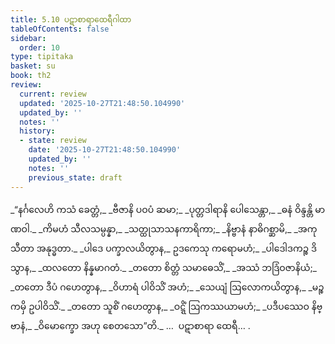 ```yaml
---
title: 5.10 ပဋာစာရာထေရီဂါထာ
tableOfContents: false
sidebar:
  order: 10
type: tipitaka
basket: su
book: th2
review:
  current: review
  updated: '2025-10-27T21:48:50.104990'
  updated_by: ''
  notes: ''
  history:
  - state: review
    date: '2025-10-27T21:48:50.104990'
    updated_by: ''
    notes: ''
    previous_state: draft
---
```



<ReviewStatus review={frontmatter.review} showDetails={true} />

<HypothesisAnnotation frontmatter={frontmatter} />

<DynamicBreadcrumb />

<Division number="112" book="th2" e="ch" v="19" p="392">

<Paragraph number="163" type="verses" book="th2">
_“နင်္ဂလေဟိ ကသံ ခေတ္တံ,_  
_ဗီဇာနိ ပဝပံ ဆမာ;_  
_ပုတ္တဒါရာနိ ပေါသေန္တာ,_  
_ဓနံ ဝိန္ဒန္တိ မာဏဝါ._  

</Paragraph>

</Division>
<Division number="113" book="th2" e="ch" v="19" p="392">

<Paragraph number="164" type="verses" book="th2">
_ကိမဟံ သီလသမ္ပန္နာ,_  
_သတ္ထုသာသနကာရိကာ;_  
_နိဗ္ဗာနံ နာဓိဂစ္ဆာမိ,_  
_အကုသီတာ အနုဒ္ဓတာ._  

</Paragraph>

</Division>
<Division number="114" book="th2" e="ch" v="19" p="392">

<Paragraph number="165" type="verses" book="th2">
_ပါဒေ ပက္ခာလယိတွာန,_  
ဥဒကေသု ကရောမဟံ;_  
_ပါဒေါဒကဉ္စ ဒိသွာန,_  
_ထလတော နိန္နမာဂတံ._  

</Paragraph>

</Division>
<Division number="115" book="th2" e="ch" v="19" p="392">

<Paragraph number="166" type="verses" book="th2">
_တတော စိတ္တံ သမာဓေသိံ,_  
_အဿံ ဘဒြံဝဇာနိယံ;_  
_တတော ဒီပံ ဂဟေတွာန,_  
_ဝိဟာရံ ပါဝိသိံ အဟံ;_  
_သေယျံ ဩလောကယိတွာန,_  
_မဉ္စကမှိ ဥပါဝိသိံ._  

</Paragraph>

</Division>
<Division number="116" book="th2" e="ch" v="19" p="392">

<Paragraph number="167" type="verses" book="th2">
_တတော သူစိံ ဂဟေတွာန,_  
_ဝဋ္ဋိံ ဩကဿယာမဟံ;_  
_ပဒီပဿေဝ နိဗ္ဗာနံ,_  
_ဝိမောက္ခော အဟု စေတသော”တိ._  


</Paragraph>
</Division>

<Paragraph number="168" type="center" book="th2">
…  ပဋာစာရာ ထေရီ… .
</Paragraph>